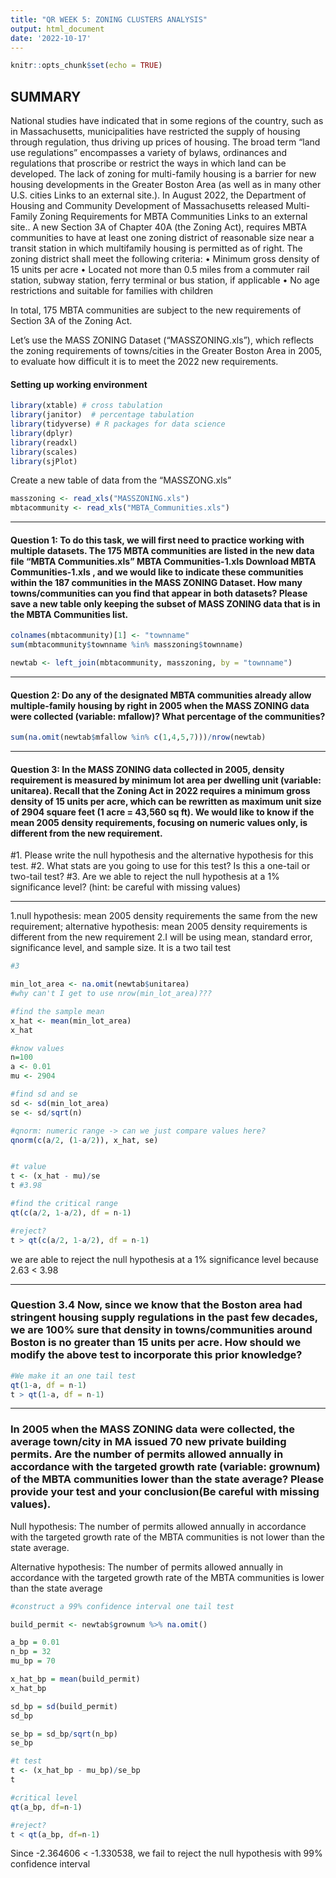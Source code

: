 ```yaml
---
title: "QR WEEK 5: ZONING CLUSTERS ANALYSIS"
output: html_document
date: '2022-10-17'
---
```


```r
knitr::opts_chunk$set(echo = TRUE)
```

## SUMMARY

National studies have indicated that in some regions of the country, such as in Massachusetts, municipalities have restricted the supply of housing through regulation, thus driving up prices of housing. The broad term “land use regulations” encompasses a variety of bylaws, ordinances and regulations that proscribe or restrict the ways in which land can be developed.
The lack of zoning for multi-family housing is a barrier for new housing developments in the Greater Boston Area (as well as in many other U.S. cities Links to an external site.). In August 2022, the Department of Housing and Community Development of Massachusetts released Multi-Family Zoning Requirements for MBTA Communities Links to an external site.. A new Section 3A of Chapter 40A (the Zoning Act), requires MBTA communities to have at least one zoning district of reasonable size near a transit station in which multifamily housing is permitted as of right. The zoning district shall meet the following criteria:
•	Minimum gross density of 15 units per acre
•	Located not more than 0.5 miles from a commuter rail station, subway station, ferry terminal or bus station, if applicable
•	No age restrictions and suitable for families with children
 
In total, 175 MBTA communities are subject to the new requirements of Section 3A of the Zoning Act. 
 
 Let’s use the MASS ZONING Dataset (“MASSZONING.xls”), which reflects the zoning requirements of towns/cities in the Greater Boston Area in 2005, to evaluate how difficult it is to meet the 2022 new requirements. 

#### Setting up working environment

```r
library(xtable) # cross tabulation
library(janitor)  # percentage tabulation
library(tidyverse) # R packages for data science
library(dplyr)
library(readxl)
library(scales) 
library(sjPlot)
```


Create a new table of data from the "MASSZONG.xls"
```r
masszoning <- read_xls("MASSZONING.xls")
mbtacommunity <- read_xls("MBTA_Communities.xls")
```
***
#### Question 1: To do this task, we will first need to practice working with multiple datasets. The 175 MBTA communities are listed in the new data file “MBTA Communities.xls” MBTA Communities-1.xls Download MBTA Communities-1.xls , and we would like to indicate these communities within the 187 communities in the MASS ZONING Dataset. How many towns/communities can you find that appear in both datasets? Please save a new table only keeping the subset of MASS ZONING data that is in the MBTA Communities list.

```r

colnames(mbtacommunity)[1] <- "townname"
sum(mbtacommunity$townname %in% masszoning$townname)

newtab <- left_join(mbtacommunity, masszoning, by = "townname")

```

***
#### Question 2:  Do any of the designated MBTA communities already allow multiple-family housing by right in 2005 when the MASS ZONING data were collected (variable: mfallow)? What percentage of the communities?

```r
sum(na.omit(newtab$mfallow %in% c(1,4,5,7)))/nrow(newtab)
```
***
#### Question 3: In the MASS ZONING data collected in 2005, density requirement is measured by minimum lot area per dwelling unit (variable: unitarea). Recall that the Zoning Act in 2022 requires a minimum gross density of 15 units per acre, which can be rewritten as maximum unit size of 2904 square feet (1 acre = 43,560 sq ft). We would like to know if the mean 2005 density requirements, focusing on numeric values only, is different from the new requirement.
#1.	Please write the null hypothesis and the alternative hypothesis for this test.
#2.	What stats are you going to use for this test? Is this a one-tail or two-tail test?
#3.	Are we able to reject the null hypothesis at a 1% significance level? (hint: be careful with missing values)

---
1.null hypothesis: mean 2005 density requirements the same from the new requirement;
alternative hypothesis: mean 2005 density requirements is different from the new requirement
2.I will be using mean, standard error, significance level, and sample size. It is a two tail test

```r
#3

min_lot_area <- na.omit(newtab$unitarea)
#why can't I get to use nrow(min_lot_area)???

#find the sample mean
x_hat <- mean(min_lot_area)
x_hat

#know values 
n=100
a <- 0.01
mu <- 2904

#find sd and se
sd <- sd(min_lot_area)
se <- sd/sqrt(n)

#qnorm: numeric range -> can we just compare values here?
qnorm(c(a/2, (1-a/2)), x_hat, se)


#t value 
t <- (x_hat - mu)/se
t #3.98

#find the critical range 
qt(c(a/2, 1-a/2), df = n-1) 

#reject?
t > qt(c(a/2, 1-a/2), df = n-1) 
```
we are able to reject the null hypothesis at a 1% significance level because 2.63 < 3.98

***

### Question 3.4 Now, since we know that the Boston area had stringent housing supply regulations in the past few decades, we are 100% sure that density in towns/communities around Boston is no greater than 15 units per acre. How should we modify the above test to incorporate this prior knowledge?

```r
#We make it an one tail test
qt(1-a, df = n-1) 
t > qt(1-a, df = n-1) 
```

***

### In 2005 when the MASS ZONING data were collected, the average town/city in MA issued 70 new private building permits. Are the number of permits allowed annually in accordance with the targeted growth rate (variable: grownum) of the MBTA communities lower than the state average? Please provide your test and your conclusion(Be careful with missing values).

Null hypothesis: The number of permits allowed annually in accordance with the targeted growth rate of the MBTA communities is not lower than the state average.

Alternative hypothesis: The number of permits allowed annually in accordance with the targeted growth rate of the MBTA communities is lower than the state average

```r
#construct a 99% confidence interval one tail test

build_permit <- newtab$grownum %>% na.omit() 

a_bp = 0.01
n_bp = 32
mu_bp = 70

x_hat_bp = mean(build_permit)
x_hat_bp

sd_bp = sd(build_permit)
sd_bp

se_bp = sd_bp/sqrt(n_bp)
se_bp

#t test
t <- (x_hat_bp - mu_bp)/se_bp
t

#critical level
qt(a_bp, df=n-1)

#reject?
t < qt(a_bp, df=n-1)

```
Since -2.364606 < -1.330538, we fail to reject the null hypothesis with 99% confidence interval 